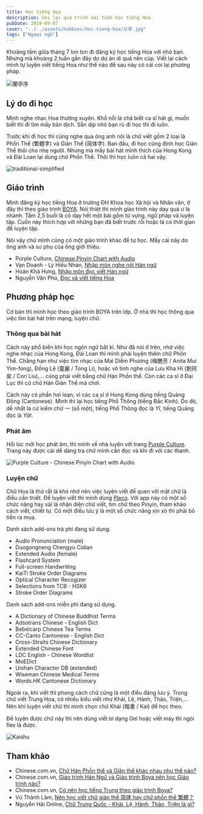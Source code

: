 ```yaml
---
title: Học tiếng Hoa
description: Ghi lại quá trình vài tuần học tiếng Hoa.
pubDate: 2019-09-07
cover: "../../assets/hobbies/hoc-tieng-hoa/兰亭.jpg"
tags: ["Ngoại ngữ"]
---
```


Khoảng tầm giữa tháng 7 lon ton đi đăng ký học tiếng Hoa với nhỏ bạn. Nhưng mà khoàng 2 tuần gần đây do dự án di quá nên cúp. Viết lại cách mình tự luyện viết tiếng Hoa như thế nào để sau này có cái coi lại phương pháp.

![蘭亭序](../../assets/hobbies/hoc-tieng-hoa/兰亭.jpg)

## Lý do đi học

Mình nghe nhạc Hoa thường xuyên. Khổ nỗi là chả biết ca sĩ hát gì, muốn biết thì đi tìm mấy bản dịch. Sẵn dịp nhỏ bạn rủ đi học thì đi luôn.

Trước khi đi học thì cũng nghe qua ông anh nói là chữ viết gồm 2 loại là Phồn Thể (繁體字) và Giản Thể (简体字). Ban đầu, đi học cũng định học Giản Thể thôi cho nhẹ người. Nhưng mà mấy bài hát mình thích của Hong Kong và Đài Loan lại dùng chữ Phồn Thể. Thôi thì học luôn cả hai vậy.

![traditional-simplified](../../assets/hobbies/hoc-tieng-hoa/traditional-simplified.png)

## Giáo trình

Mình đăng ký học tiếng Hoa ở trường ĐH Khoa học Xã hội và Nhân văn, ở đây thì theo giáo trình [BOYA](https://chinese.com.vn/co-nen-hoc-tieng-trung-theo-giao-trinh-boya.html). Nói thiệt thì mình giáo trình này dạy quá ư là nhanh. Tầm 2,5 buổi là cô dạy hết một bài gồm từ vựng, ngữ pháp và luyện tập. Cuốn này thích hợp với những bạn đã biết trước rồi hoặc là có thời gian để luyện tập.

Nói vậy chứ mình cũng có một giáo trình khác để tự học. Mấy cái này do ông anh và sư phụ của ổng giới thiệu.

 - Purple Culture, [Chinese Pinyin Chart with Audio](https://www.purpleculture.net/chinese-pinyin-chart)
 - Vạn Doanh - Lý Hiếu Nhàn, [Nhập môn nghe nói Hán ngữ](https://mcbooks.vn/san-pham/nhap-mon-nghe-noi-han-ngu/)
 - Hoàn Khả Hưng, [Nhập môn đọc viết Hán ngữ](https://tiki.vn/nhap-mon-doc-viet-han-ngu-nguyen-ban-tieng-trung-khong-cd-p428623.html)
 - Nguyễn Văn Phú, [Đọc và viết tiếng Hoa](https://shopngoaingu.com/doc-va-viet-tieng-hoa-mot-huong-dan-tong-quat-cho-he-thong-viet-tieng-hoa-nguyen-van-phu/)

## Phương pháp học

Cơ bản thì mình học theo giáo trình BOYA trên lớp. Ở nhà thì học thông qua việc tìm bài hát trên mạng, luyện chữ.

### Thông qua bài hát

Cách này phổ biến khi học ngôn ngữ bất kì. Như đã nói ở trên, nhờ việc nghe nhạc của Hong Kong, Đài Loan thì mình phải luyện thêm chữ Phồn Thể. Chẳng hạn như việc tìm nhạc của Mai Diễm Phương (梅艷芳 / Anita Mui Yim-fong), Đồng Lệ (童麗 / Tong Li), hoặc vô tình nghe của Lưu Kha Hĩ (劉珂矣 / Cori Liu),... cũng phải viết bằng chữ Hán Phồn thể. Còn các ca sĩ ở Đại Lục thì cứ chữ Hán Giản Thể mà chơi.

Cách này có phần hơi loạn, vì các ca sĩ ở Hong Kong dùng tiếng Quảng Đông (Cantonese). Mình thì lại học tiếng Phổ Thông (tiếng Bắc Kinh). Do đó, dễ nhất là cứ kiếm chữ 一 (số một), tiếng Phổ Thông đọc là _Yī_, tiếng Quảng đọc là _Yāt_.

### Phát âm

Hồi lúc mới học phát âm, thì mình về nhà luyện với trang [Purple Culture](https://www.purpleculture.net/chinese-pinyin-chart). Trang này được cái dễ dàng tra chữ mình cần đọc và khi đi với các thanh.

![Purple Culture - Chinese Pinyin Chart with Audio](../../assets/hobbies/hoc-tieng-hoa/www.purpleculture.net_chinese-pinyin-chart.png)

### Luyện chữ

Chữ Hoa là thứ rất là khó nhớ nên việc luyện viết để quen với mặt chữ là điều cần thiết. Để luyện viết thì mình dùng [Pleco](https://www.pleco.com/). Với app này có một số chức năng hay xài là nhận diện chữ viết, tìm chữ theo Pinyin, tham khảo cách viết, chiết tự. Có một điều lưu ý là một số chức năng xịn xò thì phải bỏ tiền ra mua.

Danh sách add-ons trả phí đang sử dụng.

- Audio Pronunciation (male)
- Duogongneng Chengyu Cidian
- Extended Audio (female)
- Flashcard System
- Full-screen Handwriting
- KaiTi Stroke Order Diagrams
- Optical Character Recogizer
- Selections from TCB - HSK6
- Stroke Order Diagrams

Danh sách add-ons miễn phí đang sử dụng.

- A Dictionary of Chinese Buddhist Terms
- Adsotrans Chinese - English Dict
- Bebelcarp Chinese Tea Terms
- CC-Canto Cantonese - English Dict
- Cross-Straits Chinese Dictionary
- Extended Chinese Font
- LDC English - Chinese Wordlist
- MoEDict
- Unihan Character DB (extended)
- Wiseman Chinese Medical Terms
- Words.HK Cantonese Dictionary

Ngoài ra, khi viết thì phong cách chữ cũng là một điều đáng lưu ý. Trong chữ viết Trung Hoa, có nhiều kiểu viết như Khải, Lệ, Hành, Thảo, Triện,... Nên khi luyện viết chữ thì mình chọn chữ Khải (楷書 / Kai) để học theo.

Để luyện được chữ này thì nên dùng viết bi dạng Gel hoặc viết máy thì ngòi flex là được.

![Kaishu](../../assets/hobbies/hoc-tieng-hoa/kaishu.jpg)

## Tham khảo

- Chinese.com.vn, [Chữ Hán Phồn thể và Giản thể khác nhau như thế nào?](https://chinese.com.vn/su-khac-nhau-giua-chu-han-phon-va-gian.html)
- Chinese.com.vn, [Giáo trình Hán Ngữ và Giáo trình Boya nên học Giáo trình nào?](https://chinese.com.vn/giao-trinh-han-ngu-6-quyen-va-giao-trinh-boya-nen-hoc-giao-trinh-nao.html)
- Chinese.com.vn, [Có nên học tiếng Trung theo giáo trình Boya?](https://chinese.com.vn/co-nen-hoc-tieng-trung-theo-giao-trinh-boya.html)
- Vũ Thành Lâm, [Nên học viết chữ giản thể 简体 hay chữ phồn thể 繁體？](http://gotiengviet.com.vn/nen-hoc-viet-chu-gian-the-%E7%AE%80%E4%BD%93-hay-chu-phon-the-%E7%B9%81%E9%AB%94-%EF%BC%9F/)
- Nguyễn Hải Online, [Chữ Trung Quốc - Khải, Lệ, Hành, Thảo, Triện là gì?](https://nguyenhaionline.com/blog/chu-trung-quoc-khai-le-hanh-thao-trien-la-gi.aspx)